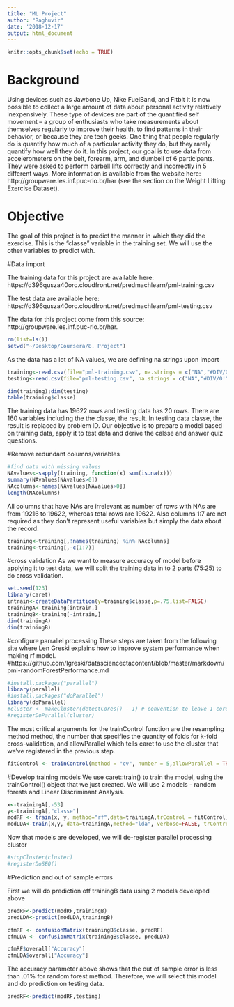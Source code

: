 ```yaml
---
title: "ML Project"
author: "Raghuvir"
date: '2018-12-17'
output: html_document
---
```


```r
knitr::opts_chunk$set(echo = TRUE)
```

# Background

Using devices such as Jawbone Up, Nike FuelBand, and Fitbit it is now possible to collect a large amount of data about personal activity relatively inexpensively. These type of devices are part of the quantified self movement – a group of enthusiasts who take measurements about themselves regularly to improve their health, to find patterns in their behavior, or because they are tech geeks. One thing that people regularly do is quantify how much of a particular activity they do, but they rarely quantify how well they do it. In this project, our goal is to use data from accelerometers on the belt, forearm, arm, and dumbell of 6 participants. They were asked to perform barbell lifts correctly and incorrectly in 5 different ways. More information is available from the website here: http://groupware.les.inf.puc-rio.br/har (see the section on the Weight Lifting Exercise Dataset).

# Objective
The goal of this project is to predict the manner in which they did the exercise. This is the "classe" variable in the training set. We will use the other variables to predict with. 

#Data import

The training data for this project are available here:
https://d396qusza40orc.cloudfront.net/predmachlearn/pml-training.csv

The test data are available here:
https://d396qusza40orc.cloudfront.net/predmachlearn/pml-testing.csv

The data for this project come from this source: http://groupware.les.inf.puc-rio.br/har. 

```r
rm(list=ls())
setwd("~/Desktop/Coursera/8. Project")
```

As the data has a lot of NA values, we are defining na.strings upon import

```r
training<-read.csv(file="pml-training.csv", na.strings = c("NA","#DIV/0!", ""))
testing<-read.csv(file="pml-testing.csv", na.strings = c("NA","#DIV/0!", ""))

dim(training);dim(testing)
table(training$classe)
```

The training data has 19622 rows and testing data has 20 rows.
There are 160 variables including the the classe, the result. In testing data classe, the result is replaced by problem ID. Our objective is to prepare a model based on training data, apply it to test data and derive the calsse and answer quiz questions.

#Remove redundant columns/variables
```r
#find data with missing values
NAvalues<-sapply(training, function(x) sum(is.na(x)))
summary(NAvalues[NAvalues>0])
NAcolumns<-names(NAvalues[NAvalues>0])
length(NAcolumns)
```

All columns that have NAs are irrelevant as number of rows with NAs are from 19216 to 19622, whereas total rows are 19622. Also columns 1:7 are not required as they don't represent useful variables but simply the data about the record.

```r

training<-training[,!names(training) %in% NAcolumns]
training<-training[,-c(1:7)]
```

#cross validation
As we want to measure accuracy of model before applying it to test data, we will split the training data in to 2 parts (75:25) to do cross validation.

```r
set.seed(123)
library(caret)
intrain<-createDataPartition(y=training$classe,p=.75,list=FALSE)
trainingA<-training[intrain,]
trainingB<-training[-intrain,]
dim(trainingA)
dim(trainingB)
```


#configure parrallel processing
These steps are taken from the following site where Len Greski explains how to improve system performance when making rf model.
#https://github.com/lgreski/datasciencectacontent/blob/master/markdown/pml-randomForestPerformance.md

```r
#install.packages("parallel")
library(parallel)
#install.packages("doParallel")
library(doParallel)
#cluster <- makeCluster(detectCores() - 1) # convention to leave 1 core for OS
#registerDoParallel(cluster)
```

The most critical arguments for the trainControl function are the resampling method method, the number that specifies the quantity of folds for k-fold cross-validation, and allowParallel which tells caret to use the cluster that we've registered in the previous step.

```r
fitControl <- trainControl(method = "cv", number = 5,allowParallel = TRUE)
```

#Develop training models
We use caret::train() to train the model, using the trainControl() object that we just created.
We will use 2 models - random forests and Linear Discriminant Analysis.

```r
x<-trainingA[,-53]
y<-trainingA[,"classe"]
modRF <- train(x, y, method="rf",data=trainingA,trControl = fitControl)
modLDA<-train(x,y, data=trainingA,method="lda", verbose=FALSE, trControl=fitControl)
```

Now that models are developed, we will de-register parallel processing cluster
```r
#stopCluster(cluster)
#registerDoSEQ()
```

#Prediction and out of sample errors

First we will do prediction off trainingB data using 2 models developed above

```r
predRF<-predict(modRF,trainingB)
predLDA<-predict(modLDA,trainingB)
```

```r
cfmRF <- confusionMatrix(trainingB$classe, predRF)
cfmLDA <- confusionMatrix(trainingB$classe, predLDA)
```

```r
cfmRF$overall["Accuracy"]
cfmLDA$overall["Accuracy"]
```

The accuracy parameter above shows that the out of sample error is less than .01% for random forest method. Therefore, we will select this model and do prediction on testing data.

```r
predRF<-predict(modRF,testing)
```